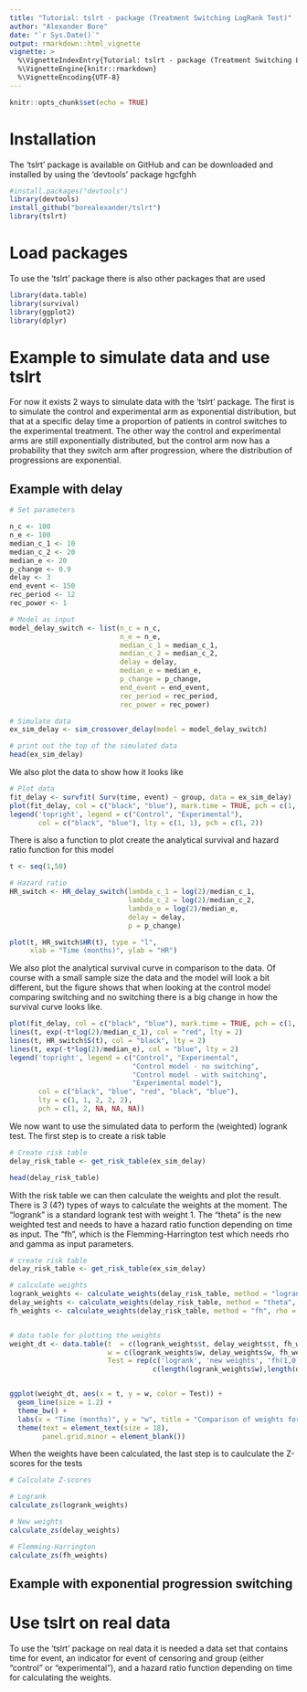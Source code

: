 ```yaml
---
title: "Tutorial: tslrt - package (Treatment Switching LogRank Test)"
author: "Alexander Bore"
date: "`r Sys.Date()`"
output: rmarkdown::html_vignette
vignette: >
  %\VignetteIndexEntry{Tutorial: tslrt - package (Treatment Switching LogRank Test)}
  %\VignetteEngine{knitr::rmarkdown}
  %\VignetteEncoding{UTF-8}
---
```


```r
knitr::opts_chunk$set(echo = TRUE)
```

# Installation

The 'tslrt' package is available on GitHub and can be downloaded and installed by using the 'devtools' package
hgcfghh



```r

#install.packages("devtools")
library(devtools)
install_github("borealexander/tslrt")
library(tslrt)

```


# Load packages

To use the 'tslrt' package there is also other packages that are used

```r

library(data.table)
library(survival)
library(ggplot2)
library(dplyr)

```


# Example to simulate data and use tslrt

For now it exists 2 ways to simulate data with the 'tslrt' package. The first is to simulate the control and experimental arm as exponential distribution, but that at a specific delay time a proportion of patients in control switches to the experimental treatment. The other way the control and experimental arms are still exponentially distributed, but the control arm now has a probability that they switch arm after progression, where the distribution of progressions are exponential.

## Example with delay

```r

# Set parameters

n_c <- 100
n_e <- 100
median_c_1 <- 10
median_c_2 <- 20
median_e <- 20
p_change <- 0.9
delay <- 3
end_event <- 150
rec_period <- 12
rec_power <- 1

# Model as input
model_delay_switch <- list(n_c = n_c,
                           n_e = n_e,
                           median_c_1 = median_c_1,
                           median_c_2 = median_c_2,
                           delay = delay,
                           median_e = median_e,
                           p_change = p_change,
                           end_event = end_event,
                           rec_period = rec_period,
                           rec_power = rec_power)

# Simulate data
ex_sim_delay <- sim_crossover_delay(model = model_delay_switch)

# print out the top of the simulated data
head(ex_sim_delay)

```

We also plot the data to show how it looks like

```r

# Plot data
fit_delay <- survfit( Surv(time, event) ~ group, data = ex_sim_delay)
plot(fit_delay, col = c("black", "blue"), mark.time = TRUE, pch = c(1, 2))
legend('topright', legend = c("Control", "Experimental"),
       col = c("black", "blue"), lty = c(1, 1), pch = c(1, 2))

```

There is also a function to plot create the analytical survival and hazard ratio function for this model

```r

t <- seq(1,50)

# Hazard ratio
HR_switch <- HR_delay_switch(lambda_c_1 = log(2)/median_c_1,
                             lambda_c_2 = log(2)/median_c_2,
                             lambda_e = log(2)/median_e,
                             delay = delay,
                             p = p_change)

plot(t, HR_switch$HR(t), type = "l",
     xlab = "Time (months)", ylab = "HR")

```

We also plot the analytical survival curve in comparison to the data. Of course with a small sample size the data and the model will look a bit different, but the figure shows that when looking at the control model comparing switching and no switching there is a big change in how the survival curve looks like.

```r

plot(fit_delay, col = c("black", "blue"), mark.time = TRUE, pch = c(1, 2))
lines(t, exp(-t*log(2)/median_c_1), col = "red", lty = 2)
lines(t, HR_switch$S(t), col = "black", lty = 2)
lines(t, exp(-t*log(2)/median_e), col = "blue", lty = 2)
legend('topright', legend = c("Control", "Experimental",
                              "Control model - no switching",
                              "Control model - with switching",
                              "Experimental model"),
       col = c("black", "blue", "red", "black", "blue"),
       lty = c(1, 1, 2, 2, 2), 
       pch = c(1, 2, NA, NA, NA))

```

We now want to use the simulated data to perform the (weighted) logrank test. The first step is to create a risk table

```r

# Create risk table
delay_risk_table <- get_risk_table(ex_sim_delay)

head(delay_risk_table)

```

With the risk table we can then calculate the weights and plot the result. There is 3 (4?) types of ways to calculate the weights at the moment. The "logrank" is a standard logrank test with weight 1. The "theta" is the new weighted test and needs to have a hazard ratio function depending on time as input. The "fh", which is the Flemming-Harrington test which needs rho and gamma as input parameters. 

```r

# create risk table
delay_risk_table <- get_risk_table(ex_sim_delay)

# calculate weights
logrank_weights <- calculate_weights(delay_risk_table, method = "logrank")
delay_weights <- calculate_weights(delay_risk_table, method = "theta", hr_fun = HR_switch$HR)
fh_weights <- calculate_weights(delay_risk_table, method = "fh", rho = 1, gamma = 0)


# data table for plotting the weights
weight_dt <- data.table(t  = c(logrank_weights$t, delay_weights$t, fh_weights$t),
                        w = c(logrank_weights$w, delay_weights$w, fh_weights$w),
                        Test = rep(c('logrank', 'new weights', 'fh(1,0)'),
                                   c(length(logrank_weights$w),length(delay_weights$w),length(fh_weights$w))))


ggplot(weight_dt, aes(x = t, y = w, color = Test)) +
  geom_line(size = 1.2) +
  theme_bw() +
  labs(x = "Time (months)", y = "w", title = "Comparison of weights for different tests") +
  theme(text = element_text(size = 18),
        panel.grid.minor = element_blank())

```

When the weights have been calculated, the last step is to caulculate the Z-scores for the tests

```r
# Calculate Z-scores

# Logrank
calculate_zs(logrank_weights)

# New weights
calculate_zs(delay_weights)

# Flemming-Harrington
calculate_zs(fh_weights)

```

## Example with exponential progression switching

# Use tslrt on real data

To use the 'tslrt' package on real data it is needed a data set that contains time for event, an indicator for event of censoring and group (either "control" or "experimental"), and a hazard ratio function depending on time for calculating the weights.


```r


```







